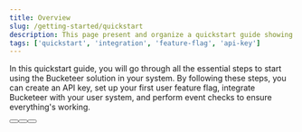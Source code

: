 ```yaml
---
title: Overview
slug: /getting-started/quickstart
description: This page present and organize a quickstart guide showing the main steps to create and integrate a feature flag into your system.
tags: ['quickstart', 'integration', 'feature-flag', 'api-key']
---
```



In this quickstart guide, you will go through all the essential steps to start using the Bucketeer solution in your system. By following these steps, you can create an API key, set up your first user feature flag, integrate Bucketeer with your user system, and perform event checks to ensure everything's working.

<ButtonShelf>
  <Button
    redirect="./quickstart/create-an-api-key"
    title="1. Create an API key"
    info="Create an API key to be used on the integration of your first feature flag."
  />
  <Button
    redirect="./quickstart/create-your-first-flag"
    title="2. Create your first feature flag"
    info="Guides you in creating your first feature flag, describing the required information."
  />
  <Button
    redirect="./quickstart/integrate-bucketeer"
    title="3. Integrate Bucketeer"
    info="Present all steps to create and integrate a feature flag into your system."
  />
</ButtonShelf>
